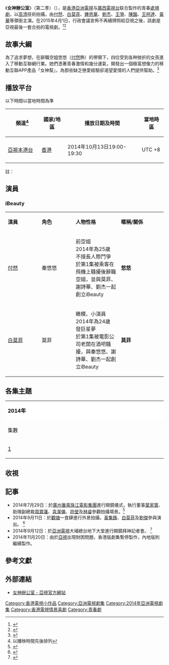 {{Veil|time=2015-09-12T07:46:30+00:00}}
《'''女神辦公室'''》（第二季）（{{lang-en|'''The Goddess Office (II)'''}}），是[[香港|香港]][[亞洲電視|亞洲電視]]与[[廣西電視台|廣西電視台]]联合製作的青春[[處境劇|處境劇]]，以[[高清|高清]]技術拍攝，由[[付然|付然]]、[[白莫菲|白莫菲]]、[[鍾思華|鍾思華]]、[[劉杰|劉杰]]、[[王爭|王爭]]、[[陳鍇|陳鍇]]、[[王柯達|王柯達]]、[[黃華|黃華]]等領銜主演。在2015年4月1日，行政會議宣佈不再續牌照給亞視之後，該劇是亞視最後一套合拍的電視劇。<ref>{{Cite web |url=http://hk.apple.nextmedia.com/entertainment/art/20140830/18849114 |title=存档副本 |accessdate=2015-07-18 |archive-date=2015-07-22 |archive-url=https://web.archive.org/web/20150722030027/http://hk.apple.nextmedia.com/entertainment/art/20140830/18849114 |dead-url=no }}</ref><ref>{{Cite web |url=http://paper.wenweipo.com/2014/09/13/EN1409130017.htm |title=存档副本 |accessdate=2015-07-18 |archive-date=2015-07-23 |archive-url=https://web.archive.org/web/20150723025530/http://paper.wenweipo.com/2014/09/13/EN1409130017.htm |dead-url=no }}</ref>

== 故事大綱 ==
為了追求夢想，在辭職空姐悠悠（[[付然|付然]]飾）的帶領下，四位受到各种挫折的女孩進入了移動互聯網行業。她們憑著青春激情和幾分運氣，開發出一個極富想像力的移動互聯APP產品「女神幫」，為那些缺乏戀愛經驗卻渴望愛情的人們提供幫助。<ref>{{cite web |url=http://www.hkatv.com/events/goddess2/?mod=home |title=存档副本 |accessdate=2015-07-18 |deadurl=yes |archiveurl=https://web.archive.org/web/20150721210158/http://www.hkatv.com/events/goddess2/?mod=home |archivedate=2015-07-21 }}</ref>

== 播放平台 ==
以下時間以當地時間為準

{| class="wikitable"
|-
! 頻道<ref group="註">以播映時間先後排列</ref>|| 國家/地區 || 播放日期及時間 || 當地時區
|- 
| [[亞洲電視|亞視]][[本港台|本港台]]　||[[香港|香港]] || 2014年10月13日19:00-19:30 || UTC +8
|}
註：
{{reflist|group="註"}}

== 演員 ==
=== iBeauty ===
{|class="wikitable" width="70%"
|- style="background:cornflowerblue; color:white" align=center
|style="width:15%"|'''演員'''||style="width:15%"|'''角色'''||style="width:20%"|'''人物性格'''||style="width:20%"|'''暱稱/關係'''
|-
|[[付然|付然]]||秦悠悠||前空姐<br>2014年為25歲<br>不擅長人際鬥爭<br>於第1集被乘客在飛機上騷擾後辭職空姐，並與莫菲、謝詩華、劉杰一起創立iBeauty || '''悠悠'''
|-
|[[白莫菲|白莫菲]]||莫菲||嫩模、小演員<br>2014年為24歲<br>發巨星夢<br>於第1集被電影公司老闆在酒吧騷擾，與秦悠悠、謝詩華、劉杰一起創立iBeauty || '''莫菲'''
|}

==各集主題==
{{HideH|第1集至第20集}}
{|class="wikitable" style="width:100%"
|- align=center
|style="background:white; color:black" colspan="5"|'''2014年'''
|- align=center
|style="width:10%"|集數||style="width:15%"|香港首播日期||style="width:30%"|主題名稱||style="width:35%"|故事主人翁
|-
|[https://web.archive.org/web/20150924030807/http://www.hkatv.com/events/goddess2/?mod=chapter 1]||10月13日||女神来了||常健新、温詩詩
|}
{{HideF}}

==收視==
<!--以下為該節目於[[亞洲電視|亞洲電視]][[本港台|本港台]]首播之收視紀錄：
{|class=wikitable
!集數!!日期!!平均收視!!百分比
|-
|align=center|1-4||2012年3月20日-3月23日||1[[收視點|點]]||3%
|-
|align=center|5-9||2012年3月26日-3月30日||1[[收視點|點]]||3%
|-
|align=center|10-14||2012年4月2日-4月6日||1[[收視點|點]]||3%
|-
|align=center|15-19||2012年4月9日-4月13日||1[[收視點|點]]||3%
|-
|align=center|20-24||2012年4月16日-4月20日||1[[收視點|點]]||3%
|}
資料來源：CSM媒介研究（一個[[收視點|收視點]]約代表64,070名觀眾）-->

== 記事 ==
* 2014年7月29日：於[[廣州|廣州]][[番禺区|番禺]][[珠江電影集團|珠江電影集團]]進行開鏡儀式，執行董事[[葉家寶|葉家寶]]、助理副總裁[[周寶蓮|周寶蓮]]、[[袁潔儀|袁潔儀]]、[[許瑩|許瑩]]及[[林睿|林睿]]參觀拍攝場景。<ref>{{Cite web |url=http://www.hkatv.com/zh-hk/atv-event/29803/%E4%BA%9E%E6%B4%B2%E9%9B%BB%E8%A6%96%E5%B0%87%E6%8E%A8%E5%87%BA%E5%8A%87%E9%9B%86%E3%80%8A%E5%A5%B3%E7%A5%9E%E8%BE%A6%E5%85%AC%E5%AE%A4%E3%80%8B-%E5%85%A8%E5%8A%9B%E5%85%B1%E5%90%8C%E6%89%93%E9%80%A0%E9%9D%92%E6%98%A5%E7%99%BD%E9%A0%98%E8%99%95%E5%A2%83%E5%8A%87%E9%9B%86 |title=亞洲電視將推出劇集《女神辦公室》 全力共同打造青春白領處境劇集 |access-date=2015-07-18 |archive-date=2016-03-04 |archive-url=https://web.archive.org/web/20160304205520/http://www.hkatv.com/zh-hk/atv-event/29803/%E4%BA%9E%E6%B4%B2%E9%9B%BB%E8%A6%96%E5%B0%87%E6%8E%A8%E5%87%BA%E5%8A%87%E9%9B%86%E3%80%8A%E5%A5%B3%E7%A5%9E%E8%BE%A6%E5%85%AC%E5%AE%A4%E3%80%8B-%E5%85%A8%E5%8A%9B%E5%85%B1%E5%90%8C%E6%89%93%E9%80%A0%E9%9D%92%E6%98%A5%E7%99%BD%E9%A0%98%E8%99%95%E5%A2%83%E5%8A%87%E9%9B%86 |dead-url=no }}</ref>
* 2014年9月11日：於[[觀塘|觀塘]]一食肆進行外景拍攝，[[黃集鋒|黃集鋒]]、[[白莫菲|白莫菲]]及[[劉傑|劉傑]]參與演出。 <ref>{{Cite web |url=http://www.hkatv.com/zh-hk/atv-event/31840/%E4%BA%9E%E6%B4%B2%E9%9B%BB%E8%A6%96%E5%85%A8%E6%96%B0%E5%8A%87%E9%9B%86%E3%80%8A%E5%A5%B3%E7%A5%9E%E8%BE%A6%E5%85%AC%E5%AE%A4%E3%80%8B%E9%80%B2%E8%A1%8C%E5%A4%96%E6%99%AF%E6%8B%8D%E6%94%9D-%E9%BB%83%E9%9B%86%E9%8B%92%E8%B7%AA%E5%9C%B0%E5%8A%9B%E8%BF%BD%E7%99%BD%E8%8E%AB%E8%8F%B2 |title=亞洲電視全新劇集《女神辦公室》進行外景拍攝 黃集鋒跪地力追白莫菲 |access-date=2015-07-18 |archive-date=2016-03-04 |archive-url=https://web.archive.org/web/20160304115652/http://www.hkatv.com/zh-hk/atv-event/31840/%E4%BA%9E%E6%B4%B2%E9%9B%BB%E8%A6%96%E5%85%A8%E6%96%B0%E5%8A%87%E9%9B%86%E3%80%8A%E5%A5%B3%E7%A5%9E%E8%BE%A6%E5%85%AC%E5%AE%A4%E3%80%8B%E9%80%B2%E8%A1%8C%E5%A4%96%E6%99%AF%E6%8B%8D%E6%94%9D-%E9%BB%83%E9%9B%86%E9%8B%92%E8%B7%AA%E5%9C%B0%E5%8A%9B%E8%BF%BD%E7%99%BD%E8%8E%AB%E8%8F%B2 |dead-url=no }}</ref>
* 2014年9月12日：於[[亞洲電視|亞洲電視]]大埔總台地下大堂進行開鏡拜神記者會。 <ref>{{Cite web |url=http://www.hkatv.com/zh-hk/atv-event/31891/%E4%BA%9E%E6%B4%B2%E9%9B%BB%E8%A6%96%E9%9A%86%E9%87%8D%E6%8E%A8%E5%87%BA%E5%85%A8%E6%96%B0%E5%8A%87%E9%9B%86%E3%80%8A%E5%A5%B3%E7%A5%9E%E8%BE%A6%E5%85%AC%E5%AE%A4%E3%80%8B%E5%8F%B0%E5%89%8D%E5%B9%95%E5%BE%8C%E6%BC%94%E5%93%A1%E5%88%87%E7%87%92%E8%B1%AC-%E7%A5%9D%E6%8B%8D%E6%94%9D%E9%A0%86%E5%88%A9%E6%94%B6%E8%A6%96%E9%AB%98%E9%96%8B |title=亞洲電視隆重推出全新劇集《女神辦公室》台前幕後演員切燒豬 祝拍攝順利收視高開 |access-date=2015-07-18 |archive-date=2016-03-04 |archive-url=https://web.archive.org/web/20160304205213/http://www.hkatv.com/zh-hk/atv-event/31891/%E4%BA%9E%E6%B4%B2%E9%9B%BB%E8%A6%96%E9%9A%86%E9%87%8D%E6%8E%A8%E5%87%BA%E5%85%A8%E6%96%B0%E5%8A%87%E9%9B%86%E3%80%8A%E5%A5%B3%E7%A5%9E%E8%BE%A6%E5%85%AC%E5%AE%A4%E3%80%8B%E5%8F%B0%E5%89%8D%E5%B9%95%E5%BE%8C%E6%BC%94%E5%93%A1%E5%88%87%E7%87%92%E8%B1%AC-%E7%A5%9D%E6%8B%8D%E6%94%9D%E9%A0%86%E5%88%A9%E6%94%B6%E8%A6%96%E9%AB%98%E9%96%8B |dead-url=no }}</ref>
* 2014年11月20日：由於[[亞視|亞視]]出現財困問題，香港版劇集暫停製作，內地版則繼續製作。

== 參考文獻 ==
<references/>

== 外部連結 ==
*[https://web.archive.org/web/20150721210158/http://www.hkatv.com/events/goddess2/?mod=home 女神辦公室 - 亞視官方網站]

<!--{{電視節目的變遷
|電視台={{HK}} [[亞洲電視|亞洲電視]][[本港台|本港台]]
|播放檔次=星期日 21:00-22:00 時段
|節目名稱= 親密損友 睇真D<br/>(2012.03.25)
|上一節目=[[撻著|撻著]]<br/>(2011.11.27 - 2012.03.18)
|下一節目=[[ATV亞洲星光大道_星級舞鬥|ATV亞洲星光大道 星級舞鬥]]<br/>(2012.04.01 - 2012.04.08)}}
{{電視節目的變遷
|電視台={{HK}} [[亞洲電視|亞洲電視]][[本港台|本港台]]
|播放檔次=星期一至五 21:00-21:30 時段
|節目名稱=親密損友<br/>(2012.03.20 - 2012.06.15)
|上一節目=[[義本同心|義本同心]]<br/>(2012.01.30 - 2012.03.15)
|下一節目=[[風之國|風之國]]<br/>(2012.06.18 - 2012.06.29)}}-->

[[Category:香港電視小作品|Category:香港電視小作品]]
[[Category:亞洲電視劇集|Category:亞洲電視劇集]]
[[Category:2014年亞洲電視劇集|Category:2014年亞洲電視劇集]]
[[Category:香港電視情景喜劇|Category:香港電視情景喜劇]]
[[Category:青春劇|Category:青春劇]]